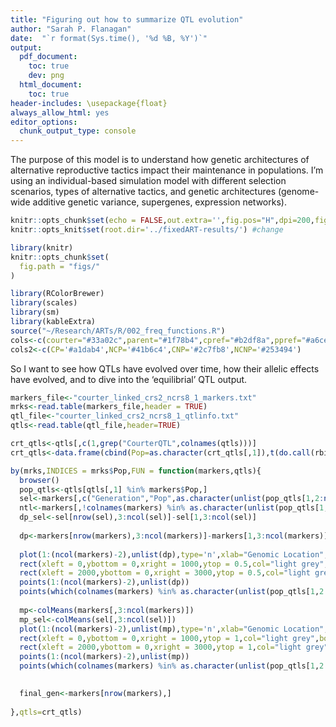 ```yaml
---
title: "Figuring out how to summarize QTL evolution"
author: "Sarah P. Flanagan"
date:  "`r format(Sys.time(), '%d %B, %Y')`"
output:
  pdf_document:
    toc: true
    dev: png
  html_document: 
    toc: true  
header-includes: \usepackage{float}
always_allow_html: yes
editor_options: 
  chunk_output_type: console
---
```




The purpose of this model is to understand how genetic architectures of alternative reproductive tactics impact their maintenance in populations. I'm using an individual-based simulation model with different selection scenarios, types of alternative tactics, and genetic architectures (genome-wide additive genetic variance, supergenes, expression networks).

```r
knitr::opts_chunk$set(echo = FALSE,out.extra='',fig.pos="H",dpi=200,fig.height = 7,fig.width = 7)
knitr::opts_knit$set(root.dir='../fixedART-results/') #change

```
```r
library(knitr)
knitr::opts_chunk$set(
  fig.path = "figs/"
)
```
```r
library(RColorBrewer)
library(scales)
library(sm)
library(kableExtra)
source("~/Research/ARTs/R/002_freq_functions.R")
cols<-c(courter="#33a02c",parent="#1f78b4",cpref="#b2df8a",ppref="#a6cee3")
cols2<-c(CP='#a1dab4',NCP='#41b6c4',CNP='#2c7fb8',NCNP='#253494')
```


So I want to see how QTLs have evolved over time, how their allelic effects have evolved, and to dive into the 'equilibrial' QTL output.

```r
markers_file<-"courter_linked_crs2_ncrs8_1_markers.txt"
mrks<-read.table(markers_file,header = TRUE)
qtl_file<-"courter_linked_crs2_ncrs8_1_qtlinfo.txt"
qtls<-read.table(qtl_file,header=TRUE)

crt_qtls<-qtls[,c(1,grep("CourterQTL",colnames(qtls)))]
crt_qtls<-data.frame(cbind(Pop=as.character(crt_qtls[,1]),t(do.call(rbind,lapply(crt_qtls[,-1],function(x){ paste0("Marker",x) })))))

by(mrks,INDICES = mrks$Pop,FUN = function(markers,qtls){
  browser()
  pop_qtls<-qtls[qtls[,1] %in% markers$Pop,]
  sel<-markers[,c("Generation","Pop",as.character(unlist(pop_qtls[1,2:ncol(pop_qtls)])))]
  ntl<-markers[,!colnames(markers) %in% as.character(unlist(pop_qtls[1,2:ncol(pop_qtls)]))]
  dp_sel<-sel[nrow(sel),3:ncol(sel)]-sel[1,3:ncol(sel)]
  
  dp<-markers[nrow(markers),3:ncol(markers)]-markers[1,3:ncol(markers)]
  
  plot(1:(ncol(markers)-2),unlist(dp),type='n',xlab="Genomic Location",ylab=expression("Overall "~Delta~italic(p)),las=1,bty='n',xaxt='n')
  rect(xleft = 0,ybottom = 0,xright = 1000,ytop = 0.5,col="light grey",border = "light grey")
  rect(xleft = 2000,ybottom = 0,xright = 3000,ytop = 0.5,col="light grey",border = "light grey")
  points(1:(ncol(markers)-2),unlist(dp))
  points(which(colnames(markers) %in% as.character(unlist(pop_qtls[1,2:ncol(pop_qtls)]))),unlist(dp_sel),pch=8,col="red",lwd=3,cex=2)
  
  mp<-colMeans(markers[,3:ncol(markers)])
  mp_sel<-colMeans(sel[,3:ncol(sel)])
  plot(1:(ncol(markers)-2),unlist(mp),type='n',xlab="Genomic Location",ylab=expression("Mean "~italic(p)),las=1,bty='n',xaxt='n')
  rect(xleft = 0,ybottom = 0,xright = 1000,ytop = 1,col="light grey",border = "light grey")
  rect(xleft = 2000,ybottom = 0,xright = 3000,ytop = 1,col="light grey",border = "light grey")
  points(1:(ncol(markers)-2),unlist(mp))
  points(which(colnames(markers) %in% as.character(unlist(pop_qtls[1,2:ncol(pop_qtls)]))),unlist(mp_sel),pch=8,col="red",lwd=3,cex=2)

  
  final_gen<-markers[nrow(markers),]
  
},qtls=crt_qtls)

```







